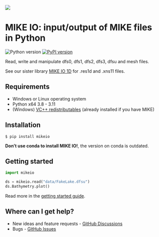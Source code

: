 
![](MIKE-IO-Logo-Pos-RGB.svg)

# MIKE IO: input/output of MIKE files in Python
 ![Python version](https://img.shields.io/pypi/pyversions/mikeio.svg)
[![PyPI version](https://badge.fury.io/py/mikeio.svg)](https://badge.fury.io/py/mikeio)

Read, write and manipulate dfs0, dfs1, dfs2, dfs3, dfsu and mesh files. 

See our sister library [MIKE IO 1D](https://github.com/DHI/mikeio1d) for .res1d and .xns11 files.

## Requirements

* Windows or Linux operating system
* Python x64 3.8 - 3.11
* (Windows) [VC++ redistributables](https://support.microsoft.com/en-us/help/2977003/the-latest-supported-visual-c-downloads>) (already installed if you have MIKE)

## Installation

```
$ pip install mikeio
```

::: callout-warning
**Don't use conda to install MIKE IO!**, the version on conda is outdated.
:::

## Getting started

```python
import mikeio

ds = mikeio.read("data/FakeLake.dfsu")
ds.Bathymetry.plot()
```

Read more in the [getting started guide](user-guide/getting-started.qmd).


## Where can I get help?

* New ideas and feature requests - [GitHub Discussions](https://github.com/DHI/mikeio/discussions)
* Bugs - [GitHub Issues](https://github.com/DHI/mikeio/issues)

